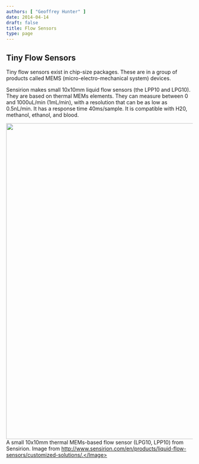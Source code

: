 ```yaml
---
authors: [ "Geoffrey Hunter" ]
date: 2014-04-14
draft: false
title: Flow Sensors
type: page
---
```



## Tiny Flow Sensors

Tiny flow sensors exist in chip-size packages. These are in a group of products called MEMS (micro-electro-mechanical system) devices.

Sensirion makes small 10x10mm liquid flow sensors (the LPP10 and LPG10). They are based on thermal MEMs elements. They can measure between 0 and 1000uL/min (1mL/min), with a resolution that can be as low as 0.5nL/min. It has a response time 40ms/sample. It is compatible with H20, methanol, ethanol, and blood.


<Image src={sensirion_10x10mm_mems_flow_sensor_lpg_10_lpp_10} width="853px">A small 10x10mm thermal MEMs-based flow sensor (LPG10, LPP10) from Sensirion. Image from http://www.sensirion.com/en/products/liquid-flow-sensors/customized-solutions/.</Image>
